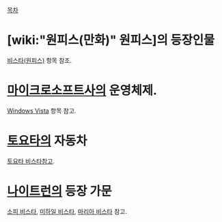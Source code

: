 [[목차]]

= [wiki:"원피스(만화)" 원피스]의 등장인물 =
[[비스타(원피스)]] 항목 참조.

= [[마이크로소프트]]사의 운영체제. =
[[Windows Vista]] 항목 참고.

= [[토요타]]의 자동차 =
[[토요타 비스타]]참고.

= [[나이트런]]의 등장 가문 =
[[소피 비스타]], [[미하일 비스타]], [[마리아 비스타]] 참고.
